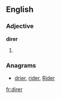 ==English==

===Adjective===
'''direr'''

# {{comparative of|dire}}

===Anagrams===
* [[drier#English|drier]], [[rider#English|rider]], [[Rider#English|Rider]]
[[fr:direr]]